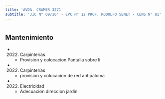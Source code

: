 ```yaml
---
title: 'AVDA. CRAMER 3271'
subtitle: 'JIC N° 09/10° - EPC N° 12 PROF. RODOLFO SENET - CENS N° 81'
---
```


#


## Mantenimiento

*  (2022) Carpinterías 
    + Provision y colocacion Pantalla sobre li

*  (2022) Carpinterías 
    + provision y colocacion de red antipaloma

*  (2022) Electricidad 
    + Adecuacion direccion jardin




